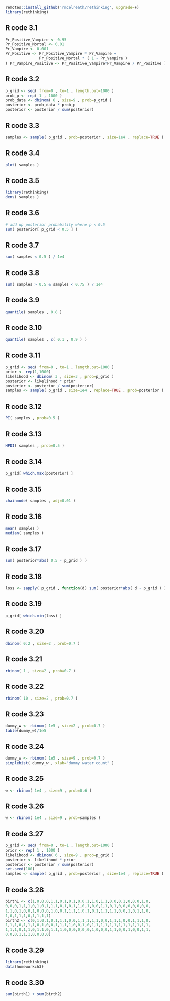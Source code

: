 
```r
remotes::install_github('rmcelreath/rethinking', upgrade=F)
library(rethinking)
```

## R code 3.1

```r
Pr_Positive_Vampire <- 0.95
Pr_Positive_Mortal <- 0.01
Pr_Vampire <- 0.001
Pr_Positive <- Pr_Positive_Vampire * Pr_Vampire +
               Pr_Positive_Mortal * ( 1 - Pr_Vampire )
( Pr_Vampire_Positive <- Pr_Positive_Vampire*Pr_Vampire / Pr_Positive )
```

## R code 3.2

```r
p_grid <- seq( from=0 , to=1 , length.out=1000 )
prob_p <- rep( 1 , 1000 )
prob_data <- dbinom( 6 , size=9 , prob=p_grid )
posterior <- prob_data * prob_p
posterior <- posterior / sum(posterior)
```

## R code 3.3

```r
samples <- sample( p_grid , prob=posterior , size=1e4 , replace=TRUE )
```

## R code 3.4

```r
plot( samples )
```

## R code 3.5

```r
library(rethinking)
dens( samples )
```

## R code 3.6

```r
# add up posterior probability where p < 0.5
sum( posterior[ p_grid < 0.5 ] )
```

## R code 3.7

```r
sum( samples < 0.5 ) / 1e4
```

## R code 3.8

```r
sum( samples > 0.5 & samples < 0.75 ) / 1e4
```

## R code 3.9

```r
quantile( samples , 0.8 )
```

## R code 3.10

```r
quantile( samples , c( 0.1 , 0.9 ) )
```

## R code 3.11

```r
p_grid <- seq( from=0 , to=1 , length.out=1000 )
prior <- rep(1,1000)
likelihood <- dbinom( 3 , size=3 , prob=p_grid )
posterior <- likelihood * prior
posterior <- posterior / sum(posterior)
samples <- sample( p_grid , size=1e4 , replace=TRUE , prob=posterior )
```

## R code 3.12

```r
PI( samples , prob=0.5 )
```

## R code 3.13

```r
HPDI( samples , prob=0.5 )
```

## R code 3.14

```r
p_grid[ which.max(posterior) ]
```

## R code 3.15

```r
chainmode( samples , adj=0.01 )
```

## R code 3.16

```r
mean( samples )
median( samples )
```

## R code 3.17

```r
sum( posterior*abs( 0.5 - p_grid ) )
```

## R code 3.18

```r
loss <- sapply( p_grid , function(d) sum( posterior*abs( d - p_grid ) ) )
```

## R code 3.19

```r
p_grid[ which.min(loss) ]
```

## R code 3.20

```r
dbinom( 0:2 , size=2 , prob=0.7 )
```

## R code 3.21

```r
rbinom( 1 , size=2 , prob=0.7 )
```

## R code 3.22

```r
rbinom( 10 , size=2 , prob=0.7 )
```

## R code 3.23

```r
dummy_w <- rbinom( 1e5 , size=2 , prob=0.7 )
table(dummy_w)/1e5
```

## R code 3.24

```r
dummy_w <- rbinom( 1e5 , size=9 , prob=0.7 )
simplehist( dummy_w , xlab="dummy water count" )
```

## R code 3.25

```r
w <- rbinom( 1e4 , size=9 , prob=0.6 )
```

## R code 3.26

```r
w <- rbinom( 1e4 , size=9 , prob=samples )
```

## R code 3.27

```r
p_grid <- seq( from=0 , to=1 , length.out=1000 )
prior <- rep( 1 , 1000 )
likelihood <- dbinom( 6 , size=9 , prob=p_grid )
posterior <- likelihood * prior
posterior <- posterior / sum(posterior)
set.seed(100)
samples <- sample( p_grid , prob=posterior , size=1e4 , replace=TRUE )
```

## R code 3.28

```r
birth1 <- c(1,0,0,0,1,1,0,1,0,1,0,0,1,1,0,1,1,0,0,0,1,0,0,0,1,0,
0,0,0,1,1,1,0,1,0,1,1,1,0,1,0,1,1,0,1,0,0,1,1,0,1,0,0,0,0,0,0,0,
1,1,0,1,0,0,1,0,0,0,1,0,0,1,1,1,1,0,1,0,1,1,1,1,1,0,0,1,0,1,1,0,
1,0,1,1,1,0,1,1,1,1)
birth2 <- c(0,1,0,1,0,1,1,1,0,0,1,1,1,1,1,0,0,1,1,1,0,0,1,1,1,0,
1,1,1,0,1,1,1,0,1,0,0,1,1,1,1,0,0,1,0,1,1,1,1,1,1,1,1,1,1,1,1,1,
1,1,1,0,1,1,0,1,1,0,1,1,1,0,0,0,0,0,0,1,0,0,0,1,1,0,0,1,0,0,1,1,
0,0,0,1,1,1,0,0,0,0)
```

## R code 3.29

```r
library(rethinking)
data(homeworkch3)
```

## R code 3.30

```r
sum(birth1) + sum(birth2)
```

